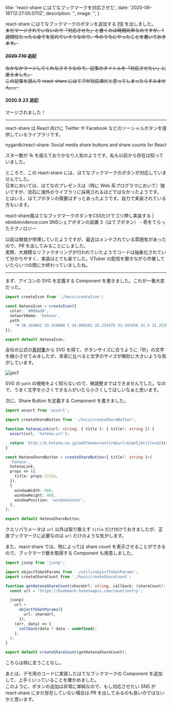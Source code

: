 
  title: 'react-share にはてなブックマークを対応させた',
  date: '2020-06-18T12:27:05.070Z',
  description: '',
  image: '',
}

react-share にはてなブックマークのボタンを追加する [PR](https://github.com/nygardk/react-share/pull/329) を出しました。  
~~まだマージされていないので「対応させた」と書くのは時期尚早なのですが、1 週間位たったら全てを忘れていそうなので、今のうちにやったことを書いておきます。~~

<Card>
  <h4><s>2020.7.10 追記</s></h4>
  <p><s>なかなかマージしてくれなさそうなので、記事のタイトルを「対応させたい」に変えました。</s>  
  <br/><s>この記事を読んで react-share にはてブが対応済だと思ってしまったらすみません。。。</s></p>
  <h4>2020.9.23 追記</h4>
  <p>マージされました！</p>
</Card>

---

react-share は React 向けに Twitter や Facebook などのソーシャルボタンを提供しているライブラリです。

<Link href="https://github.com/nygardk/react-share" icon color target="_blank">nygardk/react-share: Social media share buttons and share counts for React</Link>

スター数が 1k を超えておりかなり人気のようです。私も以前から存在は知っていました。

ところで、この react-share には、はてなブックマークのボタンが対応していませんでした。  
日本においては、はてなのプレゼンスは（特に Web 系プログラマにおいて）強いですが、流石に海外のライブラリに採用されるほどではなかったようです。  
とはいえ、はてブボタンの需要はずっとあったようです。自力で実装されている方もいます。

<Link href="https://www.ebiebievidence.com/posts/react-share-hatena/" icon color target="_blank">react-share風はてなブックマークボタンをCSSだけでゴリ押し実装する | ebiebievidence.com</Link>


<Link href="https://kiotera-tech.com/use_hatebu_button" icon color target="_blank">SNSシェアボタンの設置 3（はてブボタン） - 奇をてらったテクノロジー</Link>

以前は開発が停滞していたようですが、最近はメンテされている雰囲気があったので、PR を出してみることにしました。  
実際、大規模なリファクタリングが行われていたようでコードは抽象化されていて分かりやすく、実装はとても楽でした。VTuber の配信を聴きながら作業していたらいつの間にか終わっていましたね。

---

まず、アイコンの SVG を定義する Component を書きました。これが一番大変だった。

```ts
import createIcon from './hocs/createIcon';

const HatenaIcon = createIcon({
  color: '#009ad9',
  networkName: 'hatena',
  path:
    'M 36.164062 33.554688 C 34.988281 32.234375 33.347656 31.5 31.253906 31.34375 C 33.125 30.835938 34.476562 30.09375 35.335938 29.09375 C 36.191406 28.09375 36.609375 26.78125 36.609375 25.101562 C 36.628906 23.875 36.332031 22.660156 35.75 21.578125 C 35.160156 20.558594 34.292969 19.71875 33.253906 19.160156 C 32.304688 18.640625 31.175781 18.265625 29.847656 18.042969 C 28.523438 17.824219 26.195312 17.730469 22.867188 17.730469 L 14.769531 17.730469 L 14.769531 47.269531 L 23.113281 47.269531 C 26.46875 47.269531 28.886719 47.15625 30.367188 46.929688 C 31.851562 46.695312 33.085938 46.304688 34.085938 45.773438 C 35.289062 45.148438 36.28125 44.179688 36.933594 42.992188 C 37.597656 41.796875 37.933594 40.402344 37.933594 38.816406 C 37.933594 36.621094 37.347656 34.867188 36.164062 33.554688 Z M 22.257812 24.269531 L 23.984375 24.269531 C 25.988281 24.269531 27.332031 24.496094 28.015625 24.945312 C 28.703125 25.402344 29.042969 26.183594 29.042969 27.285156 C 29.042969 28.390625 28.664062 29.105469 27.9375 29.550781 C 27.210938 29.992188 25.84375 30.199219 23.855469 30.199219 L 22.257812 30.199219 Z M 29.121094 41.210938 C 28.328125 41.691406 26.976562 41.925781 25.078125 41.925781 L 22.257812 41.925781 L 22.257812 35.488281 L 25.195312 35.488281 C 27.144531 35.488281 28.496094 35.738281 29.210938 36.230469 C 29.925781 36.726562 30.304688 37.582031 30.304688 38.832031 C 30.304688 40.078125 29.914062 40.742188 29.105469 41.222656 Z M 29.121094 41.210938 M 46.488281 39.792969 C 44.421875 39.792969 42.742188 41.46875 42.742188 43.535156 C 42.742188 45.605469 44.421875 47.28125 46.488281 47.28125 C 48.554688 47.28125 50.230469 45.605469 50.230469 43.535156 C 50.230469 41.46875 48.554688 39.792969 46.488281 39.792969 Z M 46.488281 39.792969 M 43.238281 17.730469 L 49.738281 17.730469 L 49.738281 37.429688 L 43.238281 37.429688 Z M 43.238281 17.730469 ',
});

export default HatenaIcon;
```

会社の公式の[素材集](https://hatenacorp.jp/press/resource)から SVG を得て、ボタンサイズに合うように「B!」の文字を縮小させてみましたが、本家に比べると文字のサイズが微妙に大きいような気がしています。

<Display shadow caption="実装したボタン（右端）。B! の文字が大きい">
  <img src="/20200618/demo.png" alt="pic1" title="文字が大きい" />
</Display>

SVG の `path` の規格をよく知らないので、微調整まではできませんでした。なので、うまく文字を小さくできる人がいたら小さくしてほしいなぁと思います。

次に、Share Button を定義する Component を書きました。

```ts
import assert from 'assert';

import createShareButton from './hocs/createShareButton';

function hatenaLink(url: string, { title }: { title?: string }) {
  assert(url, 'hatena.url');

  return `http://b.hatena.ne.jp/add?mode=confirm&url=${url}&title=${title}`;
}

const HatenaShareButton = createShareButton<{ title?: string }>(
  'hatena',
  hatenaLink,
  props => ({
    title: props.title,
  }),
  {
    windowWidth: 660,
    windowHeight: 460,
    windowPosition: 'windowCenter',
  },
);

export default HatenaShareButton;
```

クエリパラメータは `url` 以外は取り敢えず `title` だけ付けておきましたが、正直ブックマークに必要なのは `url` だけのような気がします。

また、react-share では、物によっては share count を表示させることができるので、ブックマーク数を取得する Component も用意しました。

```ts 
import jsonp from 'jsonp';

import objectToGetParams from './utils/objectToGetParams';
import createShareCount from './hocs/createShareCount';

function getHatenaShareCount(shareUrl: string, callback: (shareCount?: number) => void) {
  const url = 'https://bookmark.hatenaapis.com/count/entry';

  jsonp(
    url +
      objectToGetParams({
        url: shareUrl,
      }),
    (err, data) => {
      callback(data ? data : undefined);
    },
  );
}

export default createShareCount(getHatenaShareCount);
```

こちらは特に言うことなし。

あとは、デモ用のコードに実装したはてなブックマークの Component を追加して、上手くいっていることを確かめました。  
このように、ボタンの追加は非常に単純なので、もし対応させたい SNS が react-share にまだ存在していない場合は PR を出してみるのも良いのではないかと思います。










